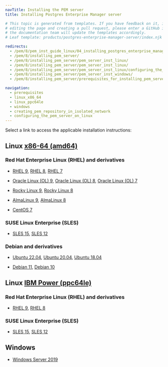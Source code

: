 ```yaml
---
navTitle: Installing the PEM server
title: Installing Postgres Enterprise Manager server

# This topic is generated from templates. If you have feedback on it, instead of
# editing the page and creating a pull request, please enter a GitHub issue and
# the documentation team will update the templates accordingly.
# Leaf template: products/postgres-enterprise-manager-server/index.njk

redirects:
  - /pem/8/pem_inst_guide_linux/04_installing_postgres_enterprise_manager/
  - /pem/8/installing_pem_server/
  - /pem/8/installing_pem_server/pem_server_inst_linux/
  - /pem/8/installing_pem_server/pem_server_inst_linux/
  - /pem/8/installing_pem_server/pem_server_inst_linux/configuring_the_pem_server_on_linux/
  - /pem/8/installing_pem_server/pem_server_inst_windows/
  - /pem/8/installing_pem_server/prerequisites_for_installing_pem_server/

navigation:
  - prerequisites
  - linux_x86_64
  - linux_ppc64le
  - windows
  - creating_pem_repository_in_isolated_network
  - configuring_the_pem_server_on_linux
---
```


Select a link to access the applicable installation instructions:

## Linux [x86-64 (amd64)](linux_x86_64)

### Red Hat Enterprise Linux (RHEL) and derivatives

- [RHEL 9](linux_x86_64/pem_rhel_9), [RHEL 8](linux_x86_64/pem_rhel_8), [RHEL 7](linux_x86_64/pem_rhel_7)

- [Oracle Linux (OL) 9](linux_x86_64/pem_rhel_9), [Oracle Linux (OL) 8](linux_x86_64/pem_rhel_8), [Oracle Linux (OL) 7](linux_x86_64/pem_rhel_7)

- [Rocky Linux 9](linux_x86_64/pem_other_linux_9), [Rocky Linux 8](linux_x86_64/pem_other_linux_8)

- [AlmaLinux 9](linux_x86_64/pem_other_linux_9), [AlmaLinux 8](linux_x86_64/pem_other_linux_8)

- [CentOS 7](linux_x86_64/pem_centos_7)

### SUSE Linux Enterprise (SLES)

- [SLES 15](linux_x86_64/pem_sles_15), [SLES 12](linux_x86_64/pem_sles_12)

### Debian and derivatives

- [Ubuntu 22.04](linux_x86_64/pem_ubuntu_22), [Ubuntu 20.04](linux_x86_64/pem_ubuntu_20), [Ubuntu 18.04](linux_x86_64/pem_ubuntu_18)

- [Debian 11](linux_x86_64/pem_debian_11), [Debian 10](linux_x86_64/pem_debian_10)

## Linux [IBM Power (ppc64le)](linux_ppc64le)

### Red Hat Enterprise Linux (RHEL) and derivatives

- [RHEL 9](linux_ppc64le/pem_rhel_9), [RHEL 8](linux_ppc64le/pem_rhel_8)

### SUSE Linux Enterprise (SLES)

- [SLES 15](linux_ppc64le/pem_sles_15), [SLES 12](linux_ppc64le/pem_sles_12)

## Windows

- [Windows Server 2019](windows)
